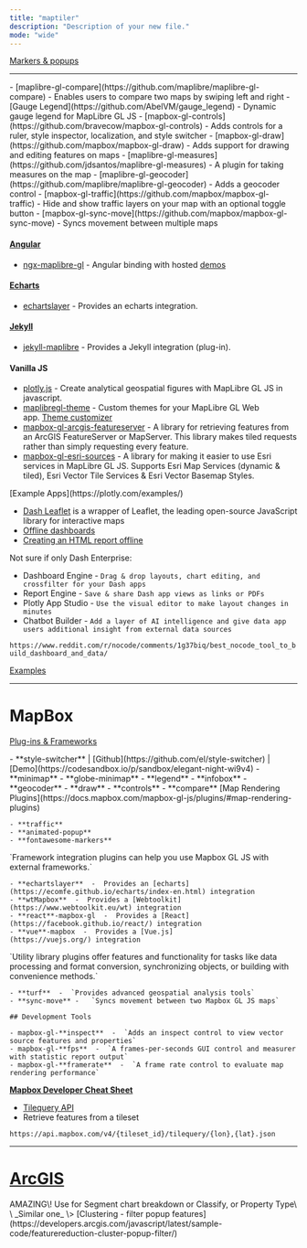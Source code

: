 ```yaml
---
title: "maptiler"
description: "Description of your new file."
mode: "wide"
---
```


<CardGroup cols="2">
  <Card title="Minimap" icon="map" href="https://docs.maptiler.com/sdk-js/examples/control-minimap/" img="https://docs.maptiler.com/sdk-js/assets/img/examples/control-minimap.png">
    
  </Card>
  <Card title="Style Switcher" icon="sparkles" href="https://docs.maptiler.com/sdk-js/examples/control-style-switcher/" img="https://docs.maptiler.com/sdk-js/assets/img/examples/control-style-switcher.png">
    
  </Card>
  <Card title="Sync Map w List of Places" icon="list" href="https://docs.maptiler.com/sdk-js/examples/list-of-places/" img="https://docs.maptiler.com/sdk-js/examples/list-of-places/map_with_a_list_of_places.png">
    
  </Card>
  <Card title="Maps in React series" icon="MAP" href="https://docs.maptiler.com/react/sdk-js/geocoding-control/" img="https://docs.maptiler.com/react/sdk-js/geocoding-control/geocoding-control.png">
    
  </Card>
  <Card title="React js w popup and sidebar" icon="react" href="https://docs.maptiler.com/react/sdk-js/popup-sidebar/" img="https://docs.maptiler.com/react/sdk-js/popup-sidebar/final_map.png">
    
  </Card>
  <Card title="React js w geocoding control" icon="react" href="https://docs.maptiler.com/react/sdk-js/geocoding-control/" img="https://docs.maptiler.com/react/sdk-js/geocoding-control/geocoding-control-map-center.png">
    
  </Card>
  <Card title="Geocoding" icon="sparkles" iconType="map" href="https://docs.maptiler.com/sdk-js/examples/geocoder-component/" img="https://docs.maptiler.com/sdk-js/assets/img/examples/geocoder-component.png">
    
  </Card>
  <Card title="Map Legend & Toggle" icon="sparkles" href="https://docs.maptiler.com/sdk-js/examples/control-legend/" img="https://docs.maptiler.com/sdk-js/assets/img/examples/control-legend.png">
    
  </Card>
  <Card title="Add a WMS source" icon="sparkles" href="https://docs.maptiler.com/sdk-js/examples/wms/" img="https://docs.maptiler.com/sdk-js/assets/img/examples/wms.png">
    
  </Card>
  <Card title="Marker Layout" icon="sparkles" href="https://docs.maptiler.com/sdk-js/modules/marker-layout/#full-code" img="https://docs.maptiler.com/sdk-js/assets/img/examples/marker-layout-basic.png">
    
  </Card>
  <Card title="Icon image URL" icon="sparkles" href="https://docs.maptiler.com/sdk-js/examples/rich-text-format/" img="https://docs.maptiler.com/sdk-js/assets/img/examples/rich-text-format.png">
    
  </Card>
  <Card title="View local GeoJSON" icon="sparkles" href="https://docs.maptiler.com/sdk-js/examples/local-geojson/" img="https://docs.maptiler.com/sdk-js/assets/img/examples/local-geojson.png">
    
  </Card>
</CardGroup>


[Markers & popups](https://docs.maptiler.com/sdk-js/api/markers/#popup)

---

<Accordion title="MapLibre GL JS" defaultOpen="false">
  - [maplibre-gl-compare](https://github.com/maplibre/maplibre-gl-compare) - Enables users to compare two maps by swiping left and right
  - [Gauge Legend](https://github.com/AbelVM/gauge_legend) - Dynamic gauge legend for MapLibre GL JS
  - [mapbox-gl-controls](https://github.com/bravecow/mapbox-gl-controls) - Adds controls for a ruler, style inspector, localization, and style switcher
  - [mapbox-gl-draw](https://github.com/mapbox/mapbox-gl-draw) - Adds support for drawing and editing features on maps
  - [maplibre-gl-measures](https://github.com/jdsantos/maplibre-gl-measures) - A plugin for taking measures on the map
  - [maplibre-gl-geocoder](https://github.com/maplibre/maplibre-gl-geocoder) - Adds a geocoder control
  - [mapbox-gl-traffic](https://github.com/mapbox/mapbox-gl-traffic) - Hide and show traffic layers on your map with an optional toggle button
  - [mapbox-gl-sync-move](https://github.com/mapbox/mapbox-gl-sync-move) - Syncs movement between multiple maps

  #### [Angular](https://angular.dev/)

  - [ngx-maplibre-gl](https://github.com/maplibre/ngx-maplibre-gl) - Angular binding with hosted [demos](https://maplibre.org/ngx-maplibre-gl/demo/display-map)

  #### [Echarts](https://echarts.apache.org/en/index.html)

  - [echartslayer](https://github.com/lzxue/echartLayer) - Provides an echarts integration.

  #### [Jekyll](https://jekyllrb.com/)

  - [jekyll-maplibre](https://github.com/rriemann/jekyll-maplibre) - Provides a Jekyll integration (plug-in).

  #### Vanilla JS

  - [plotly.js](https://plotly.com/javascript/maps/) - Create analytical geospatial figures with MapLibre GL JS in javascript.
  - [maplibregl-theme](https://github.com/lhapaipai/maplibre-theme) - Custom themes for your MapLibre GL Web app. [Theme customizer](https://maplibre-theme.pentatrion.com/)
  - [mapbox-gl-arcgis-featureserver](https://github.com/rowanwins/mapbox-gl-arcgis-featureserver) - A library for retrieving features from an ArcGIS FeatureServer or MapServer. This library makes tiled requests rather than simply requesting every feature.
  - [mapbox-gl-esri-sources](https://github.com/frontiersi/mapbox-gl-esri-sources) - A library for making it easier to use Esri services in MapLibre GL JS. Supports Esri Map Services (dynamic & tiled), Esri Vector Tile Services & Esri Vector Basemap Styles.
</Accordion>

<Accordion title="DASH" defaultOpen="false">
  [Example Apps](https://plotly.com/examples/)

  - [Dash Leaflet](https://www.dash-leaflet.com/) is a wrapper of Leaflet, the leading open-source JavaScript library for interactive maps
  - [Offline dashboards](https://community.plotly.com/t/offline-dashboards/15006)
  - [Creating an HTML report offline](https://community.plotly.com/t/creating-an-html-report-offline/6986)

  Not sure if only Dash Enterprise:

  - Dashboard Engine  -  `Drag & drop layouts, chart editing, and crossfilter for your Dash apps`
  - Report Engine  -  `Save & share Dash app views as links or PDFs`
  - Plotly App Studio  -  `Use the visual editor to make layout changes in minutes`
  - Chatbot Builder  -  `Add a layer of AI intelligence and give data app users additional insight from external data sources`

  `https://www.reddit.com/r/nocode/comments/1g37biq/best_nocode_tool_to_build_dashboard_and_data/`
</Accordion>

[Examples](https://docs.maptiler.com/sdk-js/examples/)

---

# MapBox

[Plug-ins & Frameworks](https://docs.mapbox.com/mapbox-gl-js/plugins/)

<AccordionGroup>
  <Accordion title="User Interface Plugins" defaultOpen="false">
    - **style-switcher**   |   [Github](https://github.com/el/style-switcher)   |   [Demo](https://codesandbox.io/p/sandbox/elegant-night-wi9v4)
    - **minimap**
    - **globe-minimap**
    - **legend**
    - **infobox**
    - **geocoder**
    - **draw**
    - **controls**
    - **compare**
  </Accordion>
  <Accordion title="Map Rendering Plugins" defaultOpen="false">
    [Map Rendering Plugins](https://docs.mapbox.com/mapbox-gl-js/plugins/#map-rendering-plugins)

    - **traffic**
    - **animated-popup**
    - **fontawesome-markers**
  </Accordion>
  <Accordion title="Framework Integrations" defaultOpen="false">
    `Framework integration plugins can help you use Mapbox GL JS with external frameworks.`

    - **echartslayer**  -  Provides an [echarts](https://ecomfe.github.io/echarts/index-en.html) integration
    - **wtMapbox**  -  Provides a [Webtoolkit](https://www.webtoolkit.eu/wt) integration
    - **react**-mapbox-gl  -  Provides a [React](https://facebook.github.io/react/) integration
    - **vue**-mapbox  -  Provides a [Vue.js](https://vuejs.org/) integration
  </Accordion>
  <Accordion title="Utility Libraries" defaultOpen="false">
    `Utility library plugins offer features and functionality for tasks like data processing and format conversion, synchronizing objects, or building with convenience methods.`

    - **turf**  -  `Provides advanced geospatial analysis tools`
    - **sync-move**	-	`Syncs movement between two Mapbox GL JS maps`

    ## Development Tools

    - mapbox-gl-**inspect**  -  `Adds an inspect control to view vector source features and properties`
    - mapbox-gl-**fps**  -  `A frames-per-seconds GUI control and measurer with statistic report output`
    - mapbox-gl-**framerate**  -  `A frame rate control to evaluate map rendering performance`
  </Accordion>
</AccordionGroup>


[**Mapbox Developer Cheat Sheet**](https://labs.mapbox.com/developer-cheatsheet/)

- [Tilequery API](https://docs.mapbox.com/api/maps/tilequery/)
- Retrieve features from a tileset

`https://api.mapbox.com/v4/{tileset_id}/tilequery/{lon},{lat}.json`

---

# [ArcGIS](https://developers.arcgis.com/javascript/latest/)

<CardGroup cols={2}>
  <Card title="Clustering - advanced configuration" icon="sparkles" href="https://developers.arcgis.com/javascript/latest/sample-code/featurereduction-cluster-filter-slider/" img="https://developers.arcgis.com/javascript/latest/static/b3045c01037ecb594eb98b981b2c3f2f/e1e8c/thumbnail.png">
    
  </Card>
  <Card title="Popup charts for clusters" icon="chart-tree-map" color="#6f88b2" href="https://developers.arcgis.com/javascript/latest/sample-code/featurereduction-cluster-popup-chart/" img="https://developers.arcgis.com/javascript/latest/static/b13394567f836504f0c4ac6a0b02fcf8/0ec79/thumbnail.webp">
    AMAZING\! Use for Segment chart breakdown or Classify, or Property Type\
    \
    _Similar one_ \> [Clustering - filter popup features](https://developers.arcgis.com/javascript/latest/sample-code/featurereduction-cluster-popup-filter/)
  </Card>
</CardGroup>